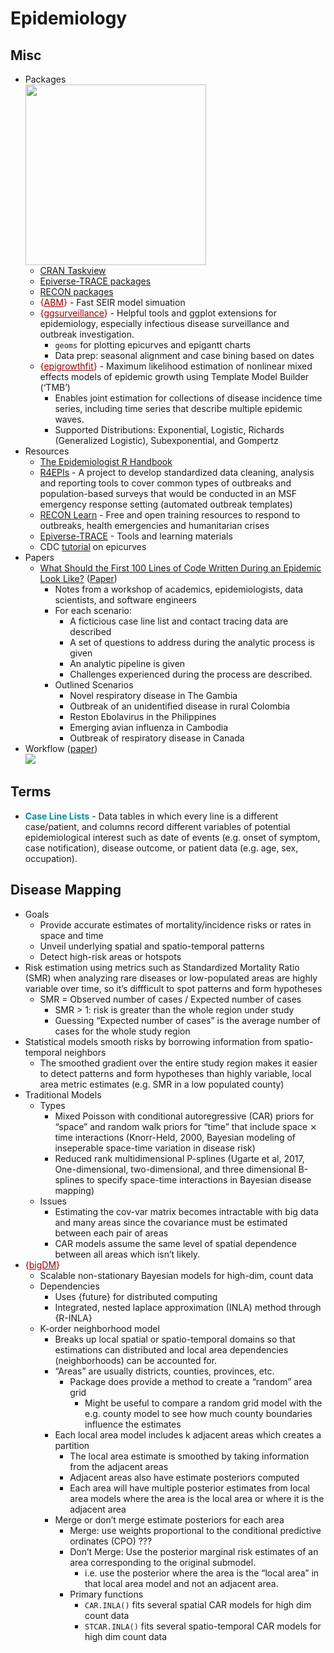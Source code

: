 # Epidemiology {#sec-epidemi .unnumbered}

## Misc {#sec-epidemi-misc .unnumbered}

-   Packages\
    ![](_resources/Epidemiology.resources/pkgs-1.png){.lightbox width="289"}
    -   [CRAN Taskview](https://cran.r-project.org/web/views/Epidemiology.html)
    -   [Epiverse-TRACE packages](https://epiverse-trace.r-universe.dev/packages)
    -   [RECON packages](https://www.repidemicsconsortium.org/projects/)
    -   [{]{style="color: #990000"}[ABM](https://github.com/junlingm/ABM){style="color: #990000"}[}]{style="color: #990000"} - Fast SEIR model simuation
    -   [{]{style="color: #990000"}[ggsurveillance](https://ggsurveillance.biostats.dev/){style="color: #990000"}[}]{style="color: #990000"} - Helpful tools and ggplot extensions for epidemiology, especially infectious disease surveillance and outbreak investigation.
        -   `geoms` for plotting epicurves and epigantt charts
        -   Data prep: seasonal alignment and case bining based on dates
    -   [{]{style="color: #990000"}[epigrowthfit](https://cran.r-project.org/web/packages/epigrowthfit/index.html){style="color: #990000"}[}]{style="color: #990000"} - Maximum likelihood estimation of nonlinear mixed effects models of epidemic growth using Template Model Builder ('TMB')
        -   Enables joint estimation for collections of disease incidence time series, including time series that describe multiple epidemic waves.
        -   Supported Distributions: Exponential, Logistic, Richards (Generalized Logistic), Subexponential, and Gompertz
-   Resources
    -   [The Epidemiologist R Handbook](https://epirhandbook.com/en/)
    -   [R4EPIs](https://r4epis.netlify.app/) - A project to develop standardized data cleaning, analysis and reporting tools to cover common types of outbreaks and population-based surveys that would be conducted in an MSF emergency response setting (automated outbreak templates)
    -   [RECON Learn](https://www.reconlearn.org/) - Free and open training resources to respond to outbreaks, health emergencies and humanitarian crises
    -   [Epiverse-TRACE](https://epiverse-trace.github.io/) - Tools and learning materials
    -   CDC [tutorial](https://www.cdc.gov/training/quicklearns/epimode/index.html) on epicurves
-   Papers
    -   [What Should the First 100 Lines of Code Written During an Epidemic Look Like?](https://epiverse-trace.github.io/posts/100days-workshop/) ([Paper](https://www.thelancet.com/journals/landig/article/PIIS2589-7500(24)00218-8/fulltext))
        -   Notes from a workshop of academics, epidemiologists, data scientists, and software engineers
        -   For each scenario:
            -   A ficticious case line list and contact tracing data are described
            -   A set of questions to address during the analytic process is given
            -   An analytic pipeline is given
            -   Challenges experienced during the process are described.
        -   Outlined Scenarios
            -   Novel respiratory disease in The Gambia
            -   Outbreak of an unidentified disease in rural Colombia
            -   Reston Ebolavirus in the Philippines
            -   Emerging avian influenza in Cambodia
            -   Outbreak of respiratory disease in Canada
-   Workflow ([paper](https://www.thelancet.com/journals/landig/article/PIIS2589-7500(24)00218-8/fulltext))\
    ![](_resources/Epidemiology.resources/workflow-1.jpg){.lightbox}

## Terms {#sec-epidemi-terms .unnumbered}

-   [**Case Line Lists**]{style="color: #009499"} - Data tables in which every line is a different case/patient, and columns record different variables of potential epidemiological interest such as date of events (e.g. onset of symptom, case notification), disease outcome, or patient data (e.g. age, sex, occupation).

## Disease Mapping {#sec-epidemi-dismap .unnumbered}

-   Goals
    -   Provide accurate estimates of mortality/incidence risks or rates in space and time
    -   Unveil underlying spatial and spatio-temporal patterns
    -   Detect high-risk areas or hotspots
-   Risk estimation using metrics such as Standardized Mortality Ratio (SMR) when analyzing rare diseases or low-populated areas are highly variable over time, so it's diffficult to spot patterns and form hypotheses
    -   SMR = Observed number of cases / Expected number of cases
        -   SMR \> 1: risk is greater than the whole region under study
        -   Guessing "Expected number of cases" is the average number of cases for the whole study region
-   Statistical models smooth risks by borrowing information from spatio-temporal neighbors
    -   The smoothed gradient over the entire study region makes it easier to detect patterns and form hypotheses than highly variable, local area metric estimates (e.g. SMR in a low populated county)
-   Traditional Models
    -   Types
        -   Mixed Poisson with conditional autoregressive (CAR) priors for "space" and random walk priors for "time" that include space ⨯ time interactions (Knorr-Held, 2000, Bayesian modeling of inseperable space-time variation in disease risk)
        -   Reduced rank multidimensional P-splines (Ugarte et al, 2017, One-dimensional, two-dimensional, and three dimensional B-splines to specify space-time interactions in Bayesian disease mapping)
    -   Issues
        -   Estimating the cov-var matrix becomes intractable with big data and many areas since the covariance must be estimated between each pair of areas
        -   CAR models assume the same level of spatial dependence between all areas which isn't likely.
-   [{]{style="color: #990000"}[bigDM](https://github.com/spatialstatisticsupna/bigDM){style="color: #990000"}[}]{style="color: #990000"}
    -   Scalable non-stationary Bayesian models for high-dim, count data
    -   Dependencies
        -   Uses {future} for distributed computing
        -   Integrated, nested laplace approximation (INLA) method through {R-INLA}
    -   K-order neighborhood model
        -   Breaks up local spatial or spatio-temporal domains so that estimations can distributed and local area dependencies (neighborhoods) can be accounted for.
        -   "Areas" are usually districts, counties, provinces, etc.
            -   Package does provide a method to create a "random" area grid
                -   Might be useful to compare a random grid model with the e.g. county model to see how much county boundaries influence the estimates
        -   Each local area model includes k adjacent areas which creates a partition
            -   The local area estimate is smoothed by taking information from the adjacent areas
            -   Adjacent areas also have estimate posteriors computed
            -   Each area will have multiple posterior estimates from local area models where the area is the local area or where it is the adjacent area
        -   Merge or don't merge estimate posteriors for each area
            -   Merge: use weights proportional to the conditional predictive ordinates (CPO) ???
            -   Don't Merge: Use the posterior marginal risk estimates of an area corresponding to the original submodel.
                -   i.e. use the posterior where the area is the "local area" in that local area model and not an adjacent area.
            -   Primary functions
                -   `CAR.INLA()` fits several spatial CAR models for high dim count data
                -   `STCAR.INLA()` fits several spatio-temporal CAR models for high dim count data
